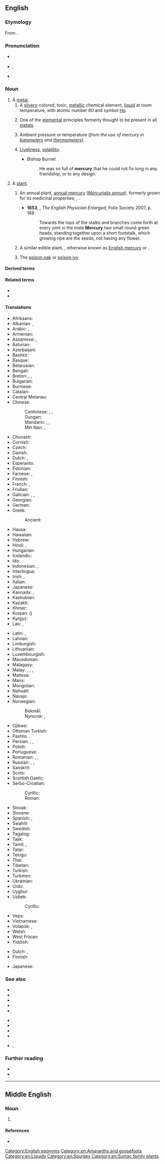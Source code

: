 {{also|Mercury}}
==English==
{{elements|Hg|gold|Au|thallium|Tl}}

===Etymology===
From {{m|en|Mercury}}.

===Pronunciation===
* {{a|UK}} {{IPA|en|/ˈməː.kjʊ.ɹi/}}
* {{a|US}} {{enPR|mûr'kūrē}}, {{IPA|en|/ˈmɝkjəɹi/}}
* {{audio|en|en-us-mercury.ogg|Audio (US)}}

===Noun===
{{wikipedia|Mercury (element)}}
{{en-noun|~|mercuries}}

# A [[metal]].
## A [[silvery]]-colored, toxic, [[metallic]] chemical element, [[liquid]] at room temperature, with atomic number 80 and symbol [[Hg]]. {{defdate|from 14th c.}}
##: {{synonyms|en|azoth|q1=in alchemy|hydrargyrum|q2=in medical and sometimes chemical use|quicksilver|q3=not in technical use}}
## {{lb|en|science|historical}} One of the [[elemental]] principles formerly thought to be present in all [[metal]]s. {{defdate|from 15th c.}}
## {{lb|en|with definite article}} Ambient pressure or temperature (''from the use of mercury in [[barometer]]s and [[thermometer]]s''). {{defdate|from 17th c.}}
##: {{ux|en|The '''mercury''' there has averaged 37.6°C, 2.3°C above the February norm.}}
## {{lb|en|obsolete}} [[liveliness|Liveliness]], [[volatility]]. {{defdate|17th-18th c.}}
##* {{rfdate|en|and other bibliographic particulars}} Bishop Burnet
##*: He was so full of '''mercury''' that he could not fix long in any friendship, or to any design.
# A [[plant#Noun|plant]].
## {{senseid|en|plant}} An annual plant, [[annual mercury]] (''[[Mercurialis annua]]''), formerly grown for its medicinal properties; {{vern|French mercury}}, {{vern|herb mercury}}. {{defdate|from 14th c.}}
##: {{synonyms|en|mercurial}}
##* '''1653''', {{w|Nicholas Culpeper}}, ''The English Physician Enlarged'', Folio Society 2007, p. 188:
##*: Towards the tops of the stalks and branches come forth at every joint in the male '''Mercury''' two small round green heads, standing together upon a short footstalk, which growing ripe are the seeds, not having any flower.
## A similar edible plant, {{taxlink|Chenopodium bonus-henricus|species|noshow=1|ver=160924}}, otherwise known as [[English mercury]] or {{vern|allgood}}. {{defdate|from 15th c.}}
## {{lb|en|US|regional}} The [[poison oak]] or [[poison ivy]]. {{defdate|from 18th c.}}

====Derived terms====
{{col3|en
|argental mercury
|cadmium mercury cell
|dichloromercury
|dimercury
|dimethylmercury
|eka-mercury
|ethylmercury
|fulminate of mercury
|mecuricals
|mercurate
|mercurial
|mercuriate
|mercuric
|mercurify
|mercurio-syphilis
|mercurochrome
|mercurous
|[[mercury arc]], [[mercury arc rectifier]], [[mercury arc valve]]
|[[mercury bichloride]], [[mercury dichloride]]
|mercury cadmium telluride
|mercury dichloride
|mercury fulminate
|mercury gilding
|mercury goosefoot
|mercury lamp
|mercury perchloride
|mercury poisoning
|mercury pool
|mercury protochloride
|mercury rust
|mercury selenide
|[[mercury sulfide]], [[mercury sulphide]]
|mercury switch
|mercury thermometer
|[[mercury vapor lamp]], [[mercury vapour lamp]]
|[[mercury vapor pump]], [[mercury vapour pump]]
|[[mercury vapor rectifier]], [[mercury vapour rectifier]]
|methylmercury
|red mercury
}}

====Related terms====
* {{l|en|mercaptan}}
* {{l|en|Mercury}}

====Translations====
{{trans-top|element}}
* Afrikaans: {{t+|af|kwik}}
* Albanian: {{t|sq|mërkur|m}}, {{t+|sq|zhivë|f}}
* Arabic: {{t|ar|زِئْبَق|m}}, {{t|ar|زَاؤُوق|m}}
* Armenian: {{t+|hy|սնդիկ}}
* Assamese: {{t|as|পাৰা}}, {{t|as|ৰহ}}
* Asturian: {{t|ast|mercuriu|m}}
* Azerbaijani: {{t+|az|civə}}
* Bashkir: {{t|ba|терегөмөш|sc=Cyrl}}
* Basque: {{t|eu|merkurioa}}
* Belarusian: {{t|be|ртуць|f}}
* Bengali: {{t|bn|পারদ}}
* Breton: {{t|br|merkur}}, {{t|br|bevargant}}, {{t|br|arc'hant-bev|m}}
* Bulgarian: {{t|bg|жива́к|m}}
* Burmese: {{t+|my|ပြဒါး|sc=Mymr}}
* Catalan: {{t+|ca|mercuri}}
* Central Melanau: {{t|mel|rasak}}
* Chinese:
*: Cantonese: {{t+|yue|汞|tr=hung6|sc=Hani}}, {{t|yue|水銀|sc=Hani}}, {{t|yue|水银|tr=seoi2 ngan4|sc=Hani}}
*: Dungan: {{t|dng|фийин}}
*: Mandarin: {{t+|cmn|汞|tr=gǒng|sc=Hani}}, {{t+|cmn|水銀|sc=Hani}}, {{t+|cmn|水银|tr=shuǐyín|sc=Hani}}
*: Min Nan: {{t+|nan|水銀|sc=Hani}}, {{t|nan|水银|tr=tsuí-gîn|sc=Hani}}
* Chuvash: {{t|cv|чӗркӗмӗл}}
* Cornish: {{t|kw|arhans}}
* Czech: {{t+|cs|rtuť|f}}
* Danish: {{t+|da|kviksølv|n}}
* Dutch: {{t+|nl|kwikzilver|n}}, {{t+|nl|kwik|n}}
* Esperanto: {{t+|eo|hidrargo}}
* Estonian: {{t+|et|elavhõbe}}
* Faroese: {{t|fo|kyksilvur|n}}, {{t|fo|kviksilvur|n}}
* Finnish: {{t+|fi|elohopea}}
* French: {{t+|fr|mercure|m}}, {{t+|fr|vif-argent|m}}
* Friulian: {{t|fur|mercuri}}
* Galician: {{t+|gl|mercurio|m}}, {{t|gl|hidrarxirio|m}}, {{t+|gl|azougue|m}}
* Georgian: {{t|ka|ვერცხლისწყალი|sc=Geor}}
* German: {{t+|de|Quecksilber|n}}
* Greek: {{t+|el|υδράργυρος|m}}
*: Ancient: {{t|grc|ὑδράργυρος|f}}
* Hausa: {{t+|ha|zaiba}}
* Hawaiian: {{t|haw|waikālā}}
* Hebrew: {{t+|he|כַּסְפִּית|f|tr=kaspit}}
* Hindi: {{t+|hi|पारा|m}}, {{t+|hi|पारद|m}}
* Hungarian: {{t+|hu|higany}}
* Icelandic: {{t+|is|kvikasilfur}}
* Ido: {{t+|io|merkurio}}
* Indonesian: {{t|id|merkurius}}, {{t+|id|raksa}}
* Interlingua: {{t|ia|mercurio}}
* Irish: {{t+|ga|mearcair}}, {{t|ga|airgead beo}}
* Italian: {{t+|it|mercurio|m}}
* Japanese: {{t+|ja|水銀|tr=すいぎん, suigin|sc=Jpan}}
* Kannada: {{t+|kn|ಪಾರಜ|sc=Knda}}, {{t+|kn|ಪಾದರಸ|sc=Knda}}
* Kashubian: {{t|csb|tãź}}
* Kazakh: {{t+|kk|сынап|sc=Cyrl}}
* Khmer: {{t+|km|បារត}}
* Korean: {{t+|ko|수은}} ({{t+|ko|水銀}})
* Kyrgyz: {{t+|ky|сымап|sc=Cyrl}}
* Lao: {{t|lo|ບາຫຼອດ}}, {{t|lo|ບາ}}
{{trans-mid}}
* Latin: {{t+|la|hydrargyrum|n}}, {{t|la|[[argentum]] [[vivum]]|n}}
* Latvian: {{t|lv|dzīvsudrabs|m}}
* Limburgish: {{t+|li|kwèk}}
* Lithuanian: {{t+|lt|gyvsidabris|m}}
* Luxembourgish: {{t|lb|Quecksëlwer}}
* Macedonian: {{t|mk|жива|f}}
* Malagasy: {{t+|mg|volavelona}}
* Malay: {{t|ms|merkuri}}, {{t|ms|raksa}}, {{t|ms|perak cergas}}, {{t|ms|hidrargirum}}
* Maltese: {{t|mt|merkurju|m}}
* Manx: {{t|gv|mercur}}
* Mongolian: {{t|mn|мөнгөн ус}}
* Nahuatl: {{t|nah|atepoztli}}
* Navajo: {{t|nv|béésh tózháanii}}
* Norwegian:
*: Bokmål: {{t|nb|kvikksølv|n}}
*: Nynorsk: {{t+|nn|kvikksølv|n}}, {{t+|nn|kvikksylv|n}}
* Ojibwe: {{t|oj|zhooniyaawaaboo}}
* Ottoman Turkish: {{t|ota|سیماب|tr=sîmâb|sc=ota-Arab}}
* Pashto: {{t+|ps|پاره|tr=рārá}}
* Persian: {{t+|fa|جیوه|tr=jive|sc=fa-Arab}}, {{t+|fa|ژیوه|tr=žive|sc=fa-Arab}}, {{t+|fa|سیماب|tr=simâb}}
* Polish: {{t+|pl|rtęć|f}}
* Portuguese: {{t+|pt|mercúrio|m}}
* Romanian: {{t+|ro|mercur|n}}, {{t+|ro|hidrargir|n}}, {{t|ro|argint viu}}
* Russian: {{t+|ru|ртуть|f}}, {{t|ru|гидра́ргирум|m}}, {{t+|ru|мерку́рий|m}} {{qualifier|dated}}
* Sanskrit: {{t+|sa|पारद|m}}
* Scots: {{t|sco|mercur}}
* Scottish Gaelic: {{t|gd|airgead-beò|m}}
* Serbo-Croatian:
*: Cyrillic: {{t|sh|жи̏ва|f|sc=Cyrl}}
*: Roman: {{t+|sh|žȉva|f}}
* Slovak: {{t+|sk|ortuť|f}}
* Slovene: {{t+|sl|živo srebro|n}}
* Spanish: {{t+|es|mercurio|m}}, {{t+|es|azogue|m}}
* Swahili: {{t|sw|zebaki}}
* Swedish: {{t+|sv|kvicksilver|n}}
* Tagalog: {{t|tl|asoge}}
* Tajik: {{t|tg|симоб|sc=Cyrl}}
* Tamil: {{t+|ta|பாதரசம்|sc=Taml}}, {{t+|ta|தனிமம்|sc=Taml}}
* Tatar: {{t+|tt|терекөмеш}}
* Telugu: {{t+|te|పాదరసము}}
* Thai: {{t+|th|ปรอท}}
* Tibetan: {{t|bo|མེར་ཁུ་རི}}
* Turkish: {{t+|tr|cıva}}
* Turkmen: {{t|tk|simap}}
* Ukrainian: {{t|uk|ртуть|f|sc=Cyrl}}
* Urdu: {{t|ur|پارہ|m|tr=pāra|sc=ur-Arab}}
* Uyghur: {{t|ug|سىماب}}
* Uzbek: {{t+|uz|simob}}
*: Cyrillic: {{t|uz|симоб|sc=Cyrl}}
* Veps: {{t|vep|artut'}}
* Vietnamese: {{t+|vi|thuỷ ngân}}
* Volapük: {{t+|vo|hidrargin}}, {{qualifier|synonym}} {{t+|vo|märkurin}}
* Welsh: {{t+|cy|mercwri}}
* West Frisian: {{t|fy|kwik|n}}
* Yiddish: {{t|yi|קוועקזילבער|n|sc=Hebr}}
{{trans-bottom}}

{{trans-top|ambient temperature}}
* Dutch: {{t+|nl|thermometer}}, {{t|nl|het kwik}}
* Finnish: {{t+|fi|elohopea}}
{{trans-mid}}
* Japanese: {{t+|ja|気温|tr=きおん, kion|sc=Jpan}}
{{trans-bottom}}

===See also===
{{top2}}
* {{l|en|blue mass}}
* {{l|en|calomel}}
* {{l|en|cinnabar}}
* {{l|en|cinnabarite}}
* {{l|en|corderoite}}
{{mid2}}
* {{l|en|corrosive sublimate}}
* {{l|en|Good King Henry}}<!-- the plant ''mercury''-->
* {{l|en|livingstonite}}
* {{l|en|sublimate}}
* {{l|en|thimerosal}}, {{l|en|thiomersal}}
{{bottom}}

===Further reading===
* {{R:WebMineral}}
* {{R:mindat}}

[[Category:English eponyms]]
[[Category:en:Amaranths and goosefoots]]

[[Category:en:Liquids]]
[[Category:en:Spurges]]
[[Category:en:Sumac family plants]]

----

==Middle English==

===Noun===
{{head|enm|noun}}

# {{alt form|enm|mercurie}}

====References====
* {{R:MED Online|entry= Mercuri(e (n.) |id=MED27418 |accessdate=13 June 2018}}
